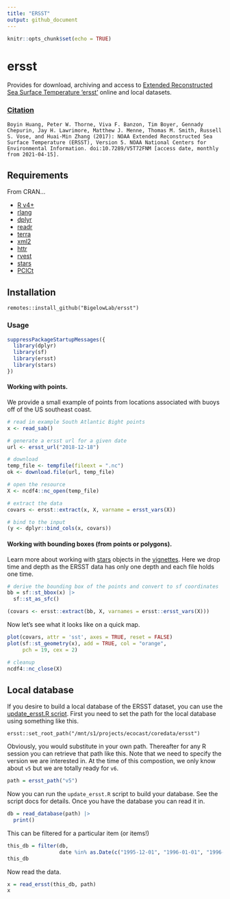 ```yaml
---
title: "ERSST"
output: github_document
---
```


```r
knitr::opts_chunk$set(echo = TRUE)
```

# ersst

Provides for download, archiving and access to [Extended Reconstructed Sea Surface Temperature 'ersst'](https://www.ncei.noaa.gov/products/extended-reconstructed-sst) online and local datasets.

### [Citation](https://www.ncei.noaa.gov/access/metadata/landing-page/bin/iso?id=gov.noaa.ncdc:C00927)

```
Boyin Huang, Peter W. Thorne, Viva F. Banzon, Tim Boyer, Gennady Chepurin, Jay H. Lawrimore, Matthew J. Menne, Thomas M. Smith, Russell S. Vose, and Huai-Min Zhang (2017): NOAA Extended Reconstructed Sea Surface Temperature (ERSST), Version 5. NOAA National Centers for Environmental Information. doi:10.7289/V5T72FNM [access date, monthly from 2021-04-15].
```

## Requirements

From CRAN...

  + [R v4+](https://www.r-project.org/)
  + [rlang](https://CRAN.R-project.org/package=rlang)
  + [dplyr](https://CRAN.R-project.org/package=dplyr)
  + [readr](https://CRAN.R-project.org/package=readr)
  + [terra](https://CRAN.R-project.org/package=terra)
  + [xml2](https://CRAN.R-project.org/package=xml2)
  + [httr](https://CRAN.R-project.org/package=httr)
  + [rvest](https://CRAN.R-project.org/package=rvest)
  + [stars](https://CRAN.R-project.org/package=stars)
  + [PCICt](https://CRAN.R-project.org/package=PCICt)

## Installation

```
remotes::install_github("BigelowLab/ersst")
```

### Usage

```r
suppressPackageStartupMessages({
  library(dplyr)
  library(sf)
  library(ersst)
  library(stars)
})

```

#### Working with points.  

We provide a small example of points from locations associated with buoys off of the US southeast coast.

```r
# read in example South Atlantic Bight points
x <- read_sab()

# generate a ersst url for a given date
url <- ersst_url("2018-12-18")

# download
temp_file <- tempfile(fileext = ".nc")
ok <- download.file(url, temp_file)

# open the resource
X <- ncdf4::nc_open(temp_file)

# extract the data 
covars <- ersst::extract(x, X, varname = ersst_vars(X))

# bind to the input
(y <- dplyr::bind_cols(x, covars))
```

#### Working with bounding boxes (from points or polygons). 

Learn more about working with [stars](https://CRAN.R-project.org/package=stars) objects in the [vignettes](https://r-spatial.github.io/stars/).  Here we drop time and depth as the ERSST data has only one depth and each file holds one time.

```r
# derive the bounding box of the points and convert to sf coordinates
bb = sf::st_bbox(x) |>
  sf::st_as_sfc()

(covars <- ersst::extract(bb, X, varnames = ersst::ersst_vars(X)))
```

Now let's see what it looks like on a quick map.

```r
plot(covars, attr = 'sst', axes = TRUE, reset = FALSE)
plot(sf::st_geometry(x), add = TRUE, col = "orange", 
     pch = 19, cex = 2)
```


```r
# cleanup
ncdf4::nc_close(X)
```

## Local database

If you desire to build a local database of the ERSST dataset, you can use the 
[update_ersst.R script](inst/scripts/update_ersst.R).  First you need to set the path for the local database using something like this.

```
ersst::set_root_path("/mnt/s1/projects/ecocast/coredata/ersst")
```
Obviously, you would substitute in your own path. Thereafter for any R session you can retrieve that path like this.  Note that we need to specify the version we are interested in.  At the time of this compostion, we only know about `v5` but we are totally ready for `v6`.

```r
path = ersst_path("v5")
```

Now you can run the `update_ersst.R` script to build your database.  See the script docs for details.  Once you have the database you can read it in.

```r
db = read_database(path) |>
  print()
```

This can be filtered for a particular item (or items!)

```r
this_db = filter(db,
                 date %in% as.Date(c("1995-12-01", "1996-01-01", "1996-02-01")))
this_db
```
Now read the data.

```r
x = read_ersst(this_db, path)
x
```